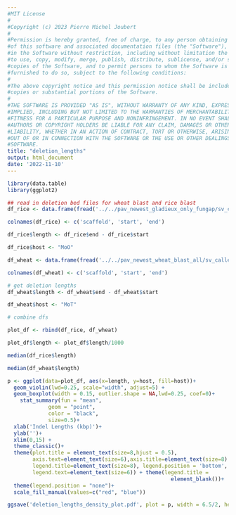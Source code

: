 ```yaml
---
#MIT License
#
#Copyright (c) 2023 Pierre Michel Joubert
#
#Permission is hereby granted, free of charge, to any person obtaining a copy
#of this software and associated documentation files (the "Software"), to deal
#in the Software without restriction, including without limitation the rights
#to use, copy, modify, merge, publish, distribute, sublicense, and/or sell
#copies of the Software, and to permit persons to whom the Software is
#furnished to do so, subject to the following conditions:
#
#The above copyright notice and this permission notice shall be included in all
#copies or substantial portions of the Software.
#
#THE SOFTWARE IS PROVIDED "AS IS", WITHOUT WARRANTY OF ANY KIND, EXPRESS OR
#IMPLIED, INCLUDING BUT NOT LIMITED TO THE WARRANTIES OF MERCHANTABILITY,
#FITNESS FOR A PARTICULAR PURPOSE AND NONINFRINGEMENT. IN NO EVENT SHALL THE
#AUTHORS OR COPYRIGHT HOLDERS BE LIABLE FOR ANY CLAIM, DAMAGES OR OTHER
#LIABILITY, WHETHER IN AN ACTION OF CONTRACT, TORT OR OTHERWISE, ARISING FROM,
#OUT OF OR IN CONNECTION WITH THE SOFTWARE OR THE USE OR OTHER DEALINGS IN THE
#SOFTWARE.
title: "deletion_lengths"
output: html_document
date: '2022-11-10'
---
```


```r
library(data.table)
library(ggplot2)
```

```r

## read in deletion bed files for wheat blast and rice blast
df_rice <- data.frame(fread('../../pav_newest_gladieux_only_fungap/sv_callers/all_DEL.bed'))

colnames(df_rice) <- c('scaffold', 'start', 'end')

df_rice$length <- df_rice$end - df_rice$start

df_rice$host <- "MoO"

df_wheat <- data.frame(fread('../../pav_newest_wheat_blast_all/sv_callers/all_DEL.bed'))

colnames(df_wheat) <- c('scaffold', 'start', 'end')

# get deletion lengths
df_wheat$length <- df_wheat$end - df_wheat$start

df_wheat$host <- "MoT" 

# combine dfs

plot_df <- rbind(df_rice, df_wheat)

plot_df$length <- plot_df$length/1000

```

```r

median(df_rice$length)

```

```r

median(df_wheat$length)


```


```r

p <- ggplot(data=plot_df, aes(x=length, y=host, fill=host))+
  geom_violin(lwd=0.25, scale="width", adjust=5) + 
  geom_boxplot(width = 0.15, outlier.shape = NA,lwd=0.25, coef=0)+
    stat_summary(fun = "mean",
             geom = "point",
             color = "black",
             size=0.5)+
  xlab('Indel Lengths (kbp)')+
  ylab('')+
  xlim(0,15) +
  theme_classic()+
  theme(plot.title = element_text(size=8,hjust = 0.5), 
        axis.text=element_text(size=6),axis.title=element_text(size=8) , 
        legend.title=element_text(size=8), legend.position = 'bottom', 
        legend.text=element_text(size=6)) + theme(legend.title = 
                                                    element_blank())+
  theme(legend.position = "none")+
  scale_fill_manual(values=c("red", "blue"))

ggsave('deletion_lengths_density_plot.pdf', plot = p, width = 6.5/2, height = 4.5/2)

```

